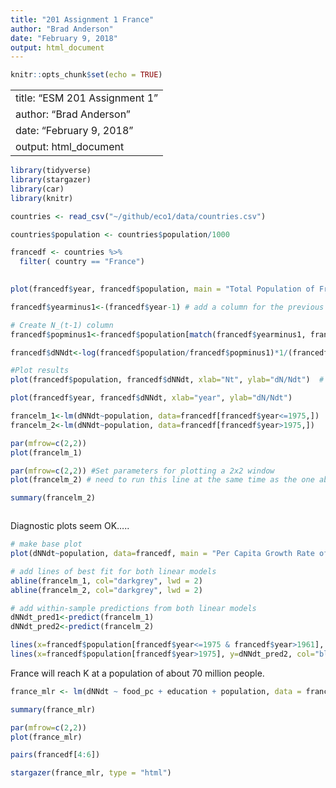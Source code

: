 ```yaml
---
title: "201 Assignment 1 France"
author: "Brad Anderson"
date: "February 9, 2018"
output: html_document
---
```


```r
knitr::opts_chunk$set(echo = TRUE)
```

---
title: "ESM 201 Assignment 1"
author: "Brad Anderson"
date: "February 9, 2018"
output: html_document
---

```r

library(tidyverse)
library(stargazer)
library(car)
library(knitr)
```

```r

countries <- read_csv("~/github/eco1/data/countries.csv")

countries$population <- countries$population/1000

```

```r

francedf <- countries %>% 
  filter( country == "France")
  


```

```r

plot(francedf$year, francedf$population, main = "Total Population of France", xlab="Year", ylab="Population (millions)")

```

```r

francedf$yearminus1<-(francedf$year-1) # add a column for the previous year 

# Create N_(t-1) column 
francedf$popminus1<-francedf$population[match(francedf$yearminus1, francedf$year)]

```

```r

francedf$dNNdt<-log(francedf$population/francedf$popminus1)*1/(francedf$year-francedf$yearminus1)

#Plot results
plot(francedf$population, francedf$dNNdt, xlab="Nt", ylab="dN/Ndt")  # N OR N-1 HERE?

plot(francedf$year, francedf$dNNdt, xlab="year", ylab="dN/Ndt")
```

```r

francelm_1<-lm(dNNdt~population, data=francedf[francedf$year<=1975,])
francelm_2<-lm(dNNdt~population, data=francedf[francedf$year>1975,])

par(mfrow=c(2,2))
plot(francelm_1) 

par(mfrow=c(2,2)) #Set parameters for plotting a 2x2 window
plot(francelm_2) # need to run this line at the same time as the one above to get 4-panel plot

summary(francelm_2)



```

Diagnostic plots seem OK.....

```r

# make base plot 
plot(dNNdt~population, data=francedf, main = "Per Capita Growth Rate of France", xlab="Nt (Population in Millions)", ylab="dN/Ndt (Per Capita Growth Rate)", xlim=c(40, 80), ylim=c(0,0.02))

# add lines of best fit for both linear models 
abline(francelm_1, col="darkgrey", lwd = 2)
abline(francelm_2, col="darkgrey", lwd = 2)

# add within-sample predictions from both linear models 
dNNdt_pred1<-predict(francelm_1)
dNNdt_pred2<-predict(francelm_2) 

lines(x=francedf$population[francedf$year<=1975 & francedf$year>1961], y=dNNdt_pred1, col="red", lwd = 2) # remove first year, for which there is no prediction (since there was no N-1) 
lines(x=francedf$population[francedf$year>1975], y=dNNdt_pred2, col="blue", lwd = 2)

```

France will reach K at a population of about 70 million people.

```r

france_mlr <- lm(dNNdt ~ food_pc + education + population, data = francedf)

summary(france_mlr)

```

```r

par(mfrow=c(2,2))
plot(france_mlr)

```

```r

pairs(francedf[4:6])

```


```r
stargazer(france_mlr, type = "html")
```

